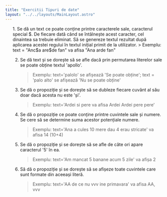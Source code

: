 ```yaml
---
title: "Exercitii Tipuri de date"
layout: "../../layouts/MainLayout.astro"
---
```


<ol class="exercise-list">
1. Se dă un text ce poate conține printre caracterele sale, caracterul special $. De fiecare dată când se întâlnește acest caracter, cel dinaintea sa trebuie eliminat. Să se genereze textul rezultat după aplicarea acestei regului în textul inițial primit de la utilizator.<InlineEditor type="ieditor" av-exercise="stringuri.json:1"></InlineEditor>
    > Exemplu: text = "Anc$a are$de fan" va afisa "Ana arde fan"

2. Se dă text și se dorește să se afle dacă prin permutarea literelor sale se poate obține textul 'apollo'.<InlineEditor type="ieditor" av-exercise="stringuri.json:2"></InlineEditor>
    > Exemplu: text='palolo' se afișează 'Se poate obține'; text = 'palo alto' se afișează 'Nu se poate obține'
 
3. Se dă o propoziție și se dorește să se dubleze fiecare cuvânt al său doar dacă acesta nu este 'și'.<InlineEditor type="ieditor" av-exercise="stringuri.json:3"></InlineEditor>
    > Exemplu: text='Ardei si pere va afisa Ardei Ardei pere pere'

4. Se dă o propoziție ce poate conține printre cuvintele sale și numere. Se cere să se determine suma acestor potențiale numere.<InlineEditor type="ieditor" av-exercise="stringuri.json:4"></InlineEditor>
    > Exemplu: text='Ana a cules 10 mere dau 4 erau stricate' va afisa 14 (10+4)

5. Se dă o propoziție și se dorește să se afle de câte ori apare caracterul '5' în ea.
    > Exemplu: text='Am mancat 5 banane acum 5 zile' va afișa 2

6. Să dă o propoziție și se dorește să se afișeze toate cuvintele care sunt formate din aceeași literă.
    > Exemplu: text='AA de ce nu vvv ine primavara' va afisa AA, vvv
</ol>